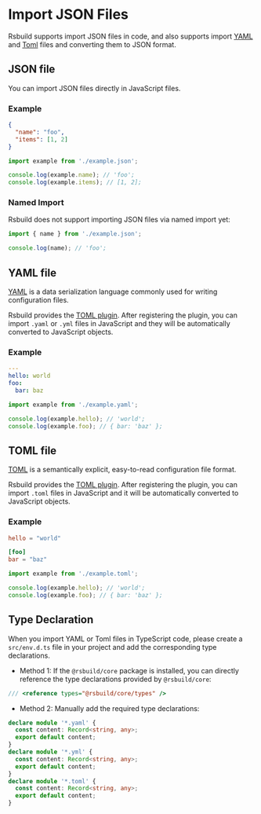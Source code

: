 # Import JSON Files

Rsbuild supports import JSON files in code, and also supports import [YAML](https://yaml.org/) and [Toml](https://toml.io/en/) files and converting them to JSON format.

## JSON file

You can import JSON files directly in JavaScript files.

### Example

```json title="example.json"
{
  "name": "foo",
  "items": [1, 2]
}
```

```js title="index.js"
import example from './example.json';

console.log(example.name); // 'foo';
console.log(example.items); // [1, 2];
```

### Named Import

Rsbuild does not support importing JSON files via named import yet:

```js
import { name } from './example.json';

console.log(name); // 'foo';
```

## YAML file

[YAML](https://yaml.org/) is a data serialization language commonly used for writing configuration files.

Rsbuild provides the [TOML plugin](/plugins/list/plugin-toml). After registering the plugin, you can import `.yaml` or `.yml` files in JavaScript and they will be automatically converted to JavaScript objects.

### Example

```yaml title="example.yaml"
---
hello: world
foo:
  bar: baz
```

```js
import example from './example.yaml';

console.log(example.hello); // 'world';
console.log(example.foo); // { bar: 'baz' };
```

## TOML file

[TOML](https://toml.io/) is a semantically explicit, easy-to-read configuration file format.

Rsbuild provides the [TOML plugin](/plugins/list/plugin-toml). After registering the plugin, you can import `.toml` files in JavaScript and it will be automatically converted to JavaScript objects.

### Example

```toml title="example.toml"
hello = "world"

[foo]
bar = "baz"
```

```js title="src/env.d.ts"
import example from './example.toml';

console.log(example.hello); // 'world';
console.log(example.foo); // { bar: 'baz' };
```

## Type Declaration

When you import YAML or Toml files in TypeScript code, please create a `src/env.d.ts` file in your project and add the corresponding type declarations.

- Method 1: If the `@rsbuild/core` package is installed, you can directly reference the type declarations provided by `@rsbuild/core`:

```ts title="src/env.d.ts"
/// <reference types="@rsbuild/core/types" />
```

- Method 2: Manually add the required type declarations:

```ts title="src/env.d.ts"
declare module '*.yaml' {
  const content: Record<string, any>;
  export default content;
}
declare module '*.yml' {
  const content: Record<string, any>;
  export default content;
}
declare module '*.toml' {
  const content: Record<string, any>;
  export default content;
}
```
